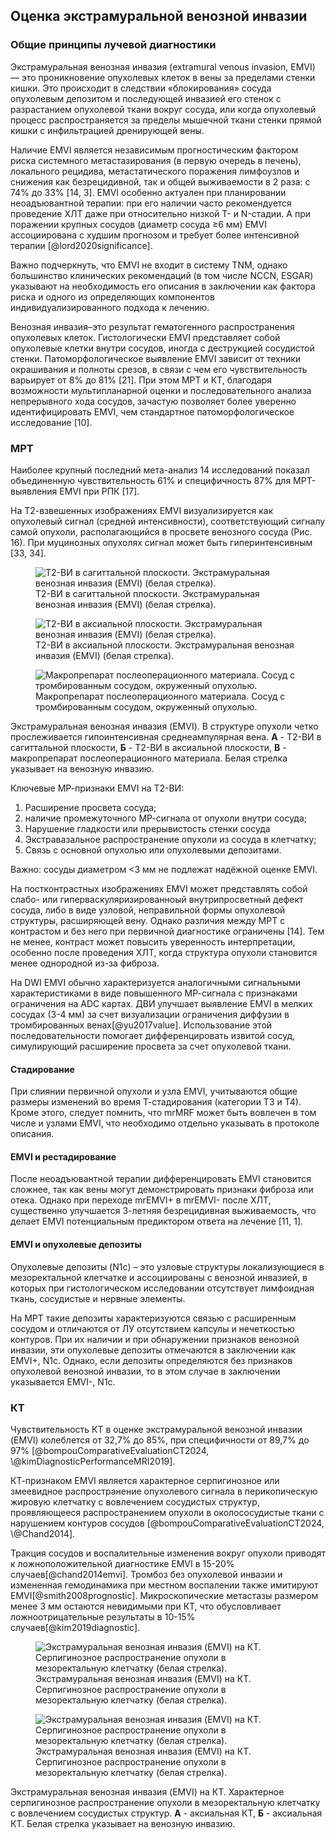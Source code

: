 ## Оценка экстрамуральной венозной инвазии

### Общие принципы лучевой диагностики

Экстрамуральная венозная инвазия (extramural venous invasion, EMVI) ---
это проникновение опухолевых клеток в вены за пределами стенки кишки.
Это происходит в следствии «блокирования» сосуда опухолевым депозитом и
последующей инвазией его стенок с разрастанием опухолевой ткани вокруг
сосуда, или когда опухолевый процесс распространяется за пределы
мышечной ткани стенки прямой кишки с инфильтрацией дренирующей вены.

Наличие EMVI является независимым прогностическим фактором риска
системного метастазирования (в первую очередь в печень), локального
рецидива, метастатического поражения лимфоузлов и снижения как
безрецидивной, так и общей выживаемости в 2 раза: с 74% до 33% [14,
3]. EMVI особенно актуален при планировании неоадъювантной терапии: при
его наличии часто рекомендуется проведение ХЛТ даже при относительно
низкой T- и N-стадии. А при поражении крупных сосудов (диаметр сосуда ≥6
мм) EMVI ассоциирована с худшим прогнозом и требует более интенсивной
терапии [@lord2020significance].

Важно подчеркнуть, что EMVI не входит в систему TNM, однако большинство
клинических рекомендаций (в том числе NCCN, ESGAR) указывают на
необходимость его описания в заключении как фактора риска и одного из
определяющих компонентов индивидуализированного подхода к лечению.

Венозная инвазия--это результат гематогенного распространения
опухолевых клеток. Гистологически EMVI представляет собой опухолевые
клетки внутри сосудов, иногда с деструкцией сосудистой стенки.
Патоморфологическое выявление EMVI зависит от техники окрашивания и
полноты срезов, в связи с чем его чувствительность варьирует от 8% до
81% [21]. При этом МРТ и КТ, благодаря возможности мультипланарной
оценки и последовательного анализа непрерывного хода сосудов, зачастую
позволяет более уверенно идентифицировать EMVI, чем стандартное
патоморфологическое исследование [10].

### МРТ

Наиболее крупный последний мета-анализ 14 исследований показал объединенную чувствительность 61% и специфичность 87% для МРТ-выявления EMVI при РПК [17].

На Т2-взвешенных изображениях EMVI визуализируется как опухолевый сигнал (средней интенсивности), соответствующий сигналу самой опухоли, располагающийся в просвете венозного сосуда (Рис. 16). При муцинозных опухолях сигнал может быть гиперинтенсивным [33, 34].

:::{id='fig:emvi_mri'}
![Т2-ВИ в сагиттальной плоскости. Экстрамуральная венозная инвазия (EMVI) (белая стрелка).](/img/staging/emvi/image52.png){#fig:emvi_mri_A}

![Т2-ВИ в аксиальной плоскости. Экстрамуральная венозная инвазия (EMVI) (белая стрелка).](/img/staging/emvi/image9.png){#fig:emvi_mri_B}

![Макропрепарат послеоперационного материала. Сосуд с тромбированным сосудом, окруженный опухолью.](/img/staging/emvi/image33.png){#fig:emvi_mri_C}

Экстрамуральная венозная инвазия (EMVI). В структуре опухоли четко прослеживается гипоинтенсивная среднеампулярная вена. **А** - Т2-ВИ в сагиттальной плоскости, **Б** - Т2-ВИ в аксиальной плоскости, **В** - макропрепарат послеоперационного материала. Белая стрелка указывает на венозную инвазию.
:::

Ключевые МР-признаки EMVI на Т2-ВИ:

1. Расширение просвета сосуда;
2. наличие промежуточного МР-сигнала от опухоли внутри сосуда;
3. Нарушение гладкости или прерывистость стенки сосуда
4. Экстравазальное распространение опухоли из сосуда в клетчатку;
5. Связь с основной опухолью или опухолевыми депозитами.

Важно: сосуды диаметром \<3 мм не подлежат надёжной оценке EMVI.

На постконтрастных изображениях EMVI может представлять собой слабо- или гиперваскуляризированноый внутрипросветный дефект сосуда, либо в виде узловой, неправильной формы опухолевой структуры, расширяющей вену. Однако различия между МРТ с контрастом и без него при первичной диагностике ограничены [14]. Тем не менее, контраст может повысить уверенность интерпретации, особенно после проведения ХЛТ, когда структура опухоли становится менее однородной из-за фиброза.

На DWI EMVI обычно характеризуется аналогичными сигнальными характеристиками в виде повышенного МР-сигнала с признаками ограничения на ADC картах. ДВИ улучшает выявление EMVI в мелких сосудах (3-4 мм) за счет визуализации ограничения диффузии в тромбированных венах[@yu2017value]. Использование этой последовательности помогает дифференцировать извитой сосуд, симулирующий расширение просвета за счет опухолевой ткани.

#### Стадирование

При слиянии первичной опухоли и узла EMVI, учитываются общие размеры изменений во время Т-стадирования (категории Т3 и Т4). Кроме этого, следует помнить, что mrMRF может быть вовлечен в том числе и узлами EMVI, что необходимо отдельно указывать в протоколе описания.

#### EMVI и рестадирование

После неоадъювантной терапии дифференцировать EMVI становится сложнее, так как вены могут демонстрировать признаки фиброза или отека. Однако при переходе mrEMVI+ в mrEMVI- после ХЛТ, существенно улучшается 3-летняя безрецидивная выживаемость, что делает EMVI потенциальным предиктором ответа на лечение [11, 1].

#### EMVI и опухолевые депозиты

Опухолевые депозиты (N1c) -- это узловые структуры локализующиеся в мезоректальной клетчатке и ассоциированы с венозной инвазией, в которых при гистологическом исследовании отсутствует лимфоидная ткань, сосудистые и нервные элементы.

На МРТ такие депозиты характеризуются связью с расширенным сосудом и отличаются от ЛУ отсутствием капсулы и нечеткостью контуров. При их наличии и при обнаружении признаков венозной инвазии, эти опухолевые депозиты отмечаются в заключении как EMVI+, N1c. Однако, если депозиты определяются без признаков опухолевой венозной инвазии, то в этом случае в заключении указывается EMVI-, N1c.

### КТ

Чувствительность КТ в оценке экстрамуральной венозной инвазии (EMVI)
колеблется от 32,7% до 85%, при специфичности от 89,7% до 97%
[@bompouComparativeEvaluationCT2024,
\@kimDiagnosticPerformanceMRI2019].

КТ-признаком EMVI является характерное серпигинозное или змеевидное
распространение опухолевого сигнала в перикопическую жировую клетчатку с
вовлечением сосудистых структур, проявляющееся распространением опухоли
в околососудистые ткани с нарушением контуров сосудов
[@bompouComparativeEvaluationCT2024, \@Chand2014].

Тракция сосудов и воспалительные изменения вокруг опухоли приводят к
ложноположительной диагностике EMVI в 15-20% случаев[@chand2014emvi].
Тромбоз без опухолевой инвазии и измененная гемодинамика при местном
воспалении также имитируют EMVI[@smith2008prognostic].
Микроскопические метастазы размером менее 3 мм остаются невидимыми при
КТ, что обусловливает ложноотрицательные результаты в 10-15%
случаев[@kim2019diagnostic].

:::{id='fig:emvi_ct'}
![Экстрамуральная венозная инвазия (EMVI) на КТ. Серпигинозное распространение опухоли в мезоректальную клетчатку (белая стрелка).](/img/staging/emvi/image11.png){#fig:emvi_ct_A}

![Экстрамуральная венозная инвазия (EMVI) на КТ. Серпигинозное распространение опухоли в мезоректальную клетчатку (белая стрелка).](/img/staging/emvi/image57.png){#fig:emvi_ct_B}

Экстрамуральная венозная инвазия (EMVI) на КТ. Характерное серпигинозное распространение опухоли в мезоректальную клетчатку с вовлечением сосудистых структур. **А** - аксиальная КТ, **Б** - аксиальная КТ. Белая стрелка указывает на венозную инвазию.
:::

